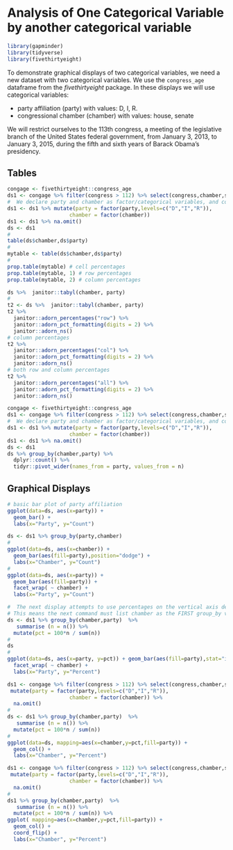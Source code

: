 # Analysis of One Categorical Variable by another categorical variable

```r
library(gapminder)
library(tidyverse)
library(fivethirtyeight)
```

To demonstrate graphical displays of two categorical variables, we need a new dataset with two categorical variables.  We use the `congress_age` dataframe from the *fivethirtyeight* package.  In these displays we will use categorical variables:

* party affiliation (party) with values: D, I, R.
* congressional chamber (chamber) with values: house, senate

We will restrict ourselves to the 113th congress, a meeting of the legislative branch of the United States federal government, from January 3, 2013, to January 3, 2015, during the fifth and sixth years of Barack Obama's presidency.

## Tables

```r
congage <- fivethirtyeight::congress_age
ds1 <- congage %>% filter(congress > 112) %>% select(congress,chamber,state,party,incumbent,age) 
#  We declare party and chamber as factor/categorical variables, and control their levels.
ds1 <- ds1 %>% mutate(party = factor(party,levels=c("D","I","R")),
                    chamber = factor(chamber))
ds1 <- ds1 %>% na.omit()
ds <- ds1  
#
table(ds$chamber,ds$party)
#
mytable <- table(ds$chamber,ds$party)
#
prop.table(mytable) # cell percentages
prop.table(mytable, 1) # row percentages
prop.table(mytable, 2) # column percentages
```

```r
ds %>%  janitor::tabyl(chamber, party)
#
t2 <- ds %>%  janitor::tabyl(chamber, party)
t2 %>%
  janitor::adorn_percentages("row") %>%
  janitor::adorn_pct_formatting(digits = 2) %>%
  janitor::adorn_ns()
# column percentages
t2 %>%
  janitor::adorn_percentages("col") %>%
  janitor::adorn_pct_formatting(digits = 2) %>%
  janitor::adorn_ns()
# both row and column percentages
t2 %>%
  janitor::adorn_percentages("all") %>%
  janitor::adorn_pct_formatting(digits = 2) %>%
  janitor::adorn_ns()
```

```r
congage <- fivethirtyeight::congress_age
ds1 <- congage %>% filter(congress > 112) %>% select(congress,chamber,state,party,incumbent,age) 
#  We declare party and chamber as factor/categorical variables, and control their levels.
ds1 <- ds1 %>% mutate(party = factor(party,levels=c("D","I","R")),
                    chamber = factor(chamber))
ds1 <- ds1 %>% na.omit()
ds <- ds1  
ds %>% group_by(chamber,party) %>% 
  dplyr::count() %>% 
  tidyr::pivot_wider(names_from = party, values_from = n)
```


## Graphical Displays

```r
# basic bar plot of party affiliation
ggplot(data=ds, aes(x=party)) + 
  geom_bar() +
  labs(x="Party", y="Count")
```


```r
ds <- ds1 %>% group_by(party,chamber)
#
ggplot(data=ds, aes(x=chamber)) + 
  geom_bar(aes(fill=party),position="dodge") +
  labs(x="Chamber", y="Count")
#
ggplot(data=ds, aes(x=party)) + 
  geom_bar(aes(fill=party)) +
  facet_wrap( ~ chamber) +
  labs(x="Party", y="Count")
```



```r
#  The next display attempts to use percentages on the vertical axis defined within chamber.
# This means the next command must list chamber as the FIRST group_by variable.
ds <- ds1 %>% group_by(chamber,party)  %>%
   summarise (n = n()) %>%
  mutate(pct = 100*n / sum(n)) 
#
ds
#
ggplot(data=ds, aes(x=party, y=pct)) + geom_bar(aes(fill=party),stat="identity") +
  facet_wrap( ~ chamber) +
  labs(x="Party", y="Percent")
```




```r
ds1 <- congage %>% filter(congress > 112) %>% select(congress,chamber,state,party,incumbent,age) %>%
 mutate(party = factor(party,levels=c("D","I","R")),
                    chamber = factor(chamber)) %>% 
  na.omit()
#
ds <- ds1 %>% group_by(chamber,party)  %>%
   summarise (n = n()) %>%
  mutate(pct = 100*n / sum(n)) 
#
ggplot(data=ds, mapping=aes(x=chamber,y=pct,fill=party)) + 
  geom_col() +
  labs(x="Chamber", y="Percent")
```

```r
ds1 <- congage %>% filter(congress > 112) %>% select(congress,chamber,state,party,incumbent,age) %>%
 mutate(party = factor(party,levels=c("D","I","R")),
                    chamber = factor(chamber)) %>% 
  na.omit()
#
ds1 %>% group_by(chamber,party)  %>%
   summarise (n = n()) %>%
  mutate(pct = 100*n / sum(n)) %>%
ggplot( mapping=aes(x=chamber,y=pct,fill=party)) + 
  geom_col() +
  coord_flip() +
  labs(x="Chamber", y="Percent")
```


